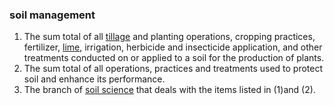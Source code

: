 ===soil management===
# The sum total of all [[tillage]] and planting operations, cropping practices, fertilizer, [[lime]], irrigation, herbicide and insecticide application, and other treatments conducted on or applied to a soil for the production of plants. 
# The sum total of all operations, practices and treatments used to protect soil and enhance its performance.
# The branch of [[soil science]] that deals with the items listed in (1)and (2).